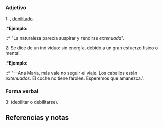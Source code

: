 == {{lengua|es}} ==
{{pron-graf|fone=eks.teˈnwa.ðo}}

=== Adjetivo ===
{{inflect.es.adj.reg|extenuad}}

;1: {{plm|cansado}}, [[debilitado]].
:*'''Ejemplo:'''
::* "La naturaleza parecía suspirar y rendirse ''extenuada''". {{cita libro|nombre=María Luisa|apellidos=Bombal|título=La Última Niebla|capítulo=La Historia de María Griselda|fecha=1987|editorial=Revista VEA|páginas=81}}

;2: Se dice de un individuo: sin energía, debido a un gran esfuerzo físico o mental.
:*'''Ejemplo:'''
::* "—Ana María, más vale no seguir el viaje. Los caballos están ''extenuados''. El coche no tiene faroles. Esperemos que amanezca.". {{cita libro|nombre=María Luisa|apellidos=Bombal|título=La Última Niebla/La Amortajada|capítulo=La Amortajada|fecha=2012|editorial=Planeta|páginas=145}}

=== Forma verbal ===

;3: {{participio|extenuar}} (debilitar o debilitarse).

== Referencias y notas ==
<references />
